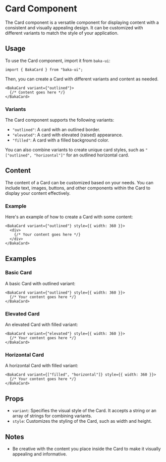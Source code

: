 # Card Component

The Card component is a versatile component for displaying content with a consistent and visually appealing design. It can be customized with different variants to match the style of your application.

## Usage

To use the Card component, import it from `baka-ui`:

```tsx
import { BakaCard } from "baka-ui";
```

Then, you can create a Card with different variants and content as needed.

```tsx
<BakaCard variant={"outlined"}>
  {/* Content goes here */}
</BakaCard>
```

### Variants

The Card component supports the following variants:

- `"outlined"`: A card with an outlined border.
- `"elevated"`: A card with elevated (raised) appearance.
- `"filled"`: A card with a filled background color.

You can also combine variants to create unique card styles, such as `"["outlined", "horizontal"]"` for an outlined horizontal card.

## Content

The content of a Card can be customized based on your needs. You can include text, images, buttons, and other components within the Card to display your content effectively.

### Example

Here's an example of how to create a Card with some content:

```tsx
<BakaCard variant={"outlined"} style={{ width: 360 }}>
  <div>
    {/* Your content goes here */}
  </div>
</BakaCard>
```

## Examples

### Basic Card

A basic Card with outlined variant:

```tsx
<BakaCard variant={"outlined"} style={{ width: 360 }}>
  {/* Your content goes here */}
</BakaCard>
```

### Elevated Card

An elevated Card with filled variant:

```tsx
<BakaCard variant={"elevated"} style={{ width: 360 }}>
  {/* Your content goes here */}
</BakaCard>
```

### Horizontal Card

A horizontal Card with filled variant:

```tsx
<BakaCard variant={["filled", "horizontal"]} style={{ width: 360 }}>
  {/* Your content goes here */}
</BakaCard>
```

## Props

- `variant`: Specifies the visual style of the Card. It accepts a string or an array of strings for combining variants.
- `style`: Customizes the styling of the Card, such as width and height.

## Notes

- Be creative with the content you place inside the Card to make it visually appealing and informative.

